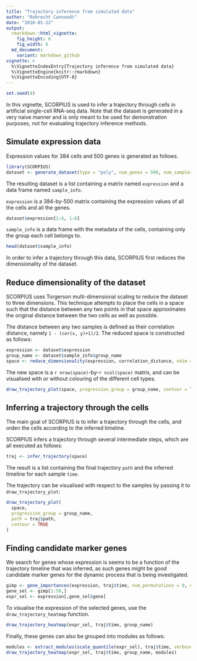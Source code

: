```yaml
---
title: "Trajectory inference from simulated data"
author: "Robrecht Cannoodt"
date: "2016-01-22"
output: 
  rmarkdown::html_vignette: 
    fig_height: 6
    fig_width: 6
  md_document:
    variant: markdown_github
vignette: >
  %\VignetteIndexEntry{Trajectory inference from simulated data}
  %\VignetteEngine{knitr::rmarkdown}
  %\VignetteEncoding{UTF-8}
---
```


<!-- github markdown built using 
rmarkdown::render("vignettes/simulated-data.Rmd", output_format = "github_document")
-->

```r
set.seed(4)
```

In this vignette, SCORPIUS is used to infer a trajectory through cells in artificial single-cell RNA-seq data.
Note that the dataset is generated in a very naive manner and is only meant to be used for demonstration purposes, not for evaluating trajectory inference methods.

## Simulate expression data
Expression values for 384 cells and 500 genes is generated as follows.
```r
library(SCORPIUS)
dataset <- generate_dataset(type = "poly", num_genes = 500, num_samples = 384, num_groups = 4)
```

The resulting dataset is a list containing a matrix named `expression` and a data frame named `sample_info`.

`expression` is a 384-by-500 matrix containing the expression values of all the cells and all the genes.
```r
dataset$expression[1:6, 1:6]
```

`sample_info` is a data frame with the metadata of the cells, containing only the group each cell belongs to.
```r
head(dataset$sample_info)
```

In order to infer a trajectory through this data, SCORPIUS first reduces the dimensionality of the dataset.


## Reduce dimensionality of the dataset
SCORPIUS uses Torgerson multi-dimensional scaling to reduce the dataset to three dimensions.
This technique attempts to place the cells in a space such that the distance between any
two points in that space approximates the original distance between the two cells as well as possible.

The distance between any two samples is defined as their correlation distance, namely `1 - (cor(x, y)+1)/2`.
The reduced space is constructed as follows:
```r
expression <- dataset$expression
group_name <- dataset$sample_info$group_name
space <- reduce_dimensionality(expression, correlation_distance, ndim = 3)
```


The new space is a `r nrow(space)`-by-`r ncol(space)` matrix, and can be visualised with or without colouring of the
different cell types.
```r
draw_trajectory_plot(space, progression_group = group_name, contour = TRUE)
```

## Inferring a trajectory through the cells
The main goal of SCORPIUS is to infer a trajectory through the cells, and orden the cells according to the inferred timeline.

SCORPIUS infers a trajectory through several intermediate steps, which are all executed as follows:
```r
traj <- infer_trajectory(space)
```


The result is a list containing the final trajectory `path` and the inferred timeline for each sample `time`.

The trajectory can be visualised with respect to the samples by passing it to `draw_trajectory_plot`:
```r
draw_trajectory_plot(
  space, 
  progression_group = group_name,
  path = traj$path,
  contour = TRUE
)
```

## Finding candidate marker genes
We search for genes whose expression is seems to be a function of the trajectory timeline that was inferred, 
as such genes might be good candidate marker genes for the dynamic process that is being investigated.

```r
gimp <- gene_importances(expression, traj$time, num_permutations = 0, num_threads = 8)
gene_sel <- gimp[1:50,]
expr_sel <- expression[,gene_sel$gene]
```


To visualise the expression of the selected genes, use the `draw_trajectory_heatmap` function.
```r
draw_trajectory_heatmap(expr_sel, traj$time, group_name)
```


Finally, these genes can also be grouped into modules as follows: 
```r
modules <- extract_modules(scale_quantile(expr_sel), traj$time, verbose = FALSE)
draw_trajectory_heatmap(expr_sel, traj$time, group_name, modules)
```
